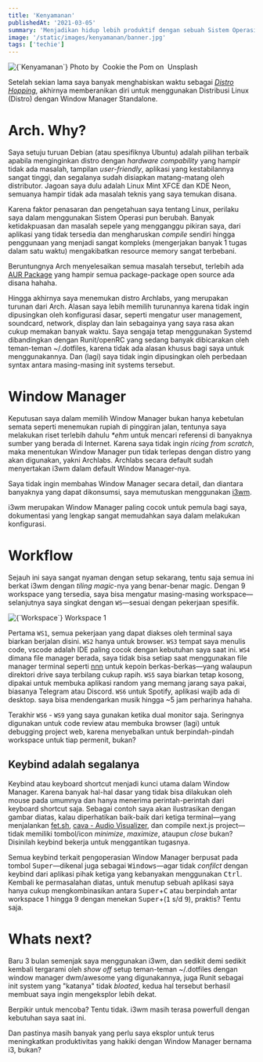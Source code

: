 ```yaml
---
title: 'Kenyamanan'
publishedAt: '2021-03-05'
summary: 'Menjadikan hidup lebih produktif dengan sebuah Sistem Operasi'
image: '/static/images/kenyamanan/banner.jpg'
tags: ['techie']
---
```


<div>
  <Image
    alt={`Kenyamanan`}
    src={`/static/images/kenyamanan/banner.jpg`}
    width={1920 / 2}
    height={1280 / 2}
    priority
  />
  <Caption>
    Photo by
    <CustomLink href="https://unsplash.com/@cookiethepom">
      &nbsp;Cookie the Pom
    </CustomLink> on
    <CustomLink href="https://unsplash.com/photos/siNDDi9RpVY">
      &nbsp;Unsplash
    </CustomLink>
  </Caption>
</div>

Setelah sekian lama saya banyak menghabiskan waktu sebagai [_Distro Hopping_](https://embeddedinventor.com/distro-hopping-what-why-how-explained/), akhirnya memberanikan diri untuk menggunakan Distribusi Linux (Distro) dengan Window Manager Standalone.

# Arch. Why?

Saya setuju turuan Debian (atau spesifiknya Ubuntu) adalah pilihan terbaik apabila menginginkan distro dengan _hardware compability_ yang hampir tidak ada masalah, tampilan _user-friendly_, aplikasi yang kestabilannya sangat tinggi, dan segalanya sudah disiapkan matang-matang oleh distributor. Jagoan saya dulu adalah Linux Mint XFCE dan KDE Neon, semuanya hampir tidak ada masalah teknis yang saya temukan disana.

Karena faktor penasaran dan pengetahuan saya tentang Linux, perilaku saya dalam menggunakan Sistem Operasi pun berubah. Banyak ketidakpuasan dan masalah sepele yang mengganggu pikiran saya, dari aplikasi yang tidak tersedia dan mengharuskan _compile_ sendiri hingga penggunaan yang menjadi sangat kompleks (mengerjakan banyak 1 tugas dalam satu waktu) mengakibatkan resource memory sangat terbebani.

Beruntungnya Arch menyelesaikan semua masalah tersebut, terlebih ada [AUR Package](https://aur.archlinux.org/) yang hampir semua package-package open source ada disana hahaha.

Hingga akhirnya saya menemukan distro Archlabs, yang merupakan turunan dari Arch. Alasan saya lebih memilih turunannya karena tidak ingin dipusingkan oleh konfigurasi dasar, seperti mengatur user management, soundcard, network, display dan lain sebagainya yang saya rasa akan cukup memakan banyak waktu. Saya sengaja tetap menggunakan Systemd dibandingkan dengan Runit/openRC yang sedang banyak dibicarakan oleh teman-teman ~/.dotfiles, karena tidak ada alasan khusus bagi saya untuk menggunakannya. Dan (lagi) saya tidak ingin dipusingkan oleh perbedaan syntax antara masing-masing init systems tersebut.

# Window Manager

Keputusan saya dalam memilih Window Manager bukan hanya kebetulan semata seperti menemukan rupiah di pinggiran jalan, tentunya saya melakukan riset terlebih dahulu _\*ehm_ untuk mencari referensi di banyaknya sumber yang berada di Internet. Karena saya tidak ingin _ricing from scratch_, maka menentukan Window Manager pun tidak terlepas dengan distro yang akan digunakan, yakni Archlabs. Archlabs secara default sudah menyertakan i3wm dalam default Window Manager-nya.

Saya tidak ingin membahas Window Manager secara detail, dan diantara banyaknya yang dapat dikonsumsi, saya memutuskan menggunakan [i3wm](https://i3wm.org/).

i3wm merupakan Window Manager paling cocok untuk pemula bagi saya, dokumentasi yang lengkap sangat memudahkan saya dalam melakukan konfigurasi.

# Workflow

Sejauh ini saya sangat nyaman dengan setup sekarang, tentu saja semua ini berkat i3wm dengan _tiling magic_-nya yang benar-benar magic.
Dengan 9 workspace yang tersedia, saya bisa mengatur masing-masing workspace—selanjutnya saya singkat dengan `WS`—sesuai dengan pekerjaan spesifik.

<div style={{ paddingTop: '12px' }}>
  <Image
    alt={`Workspace`}
    src={`/static/images/kenyamanan/workspace-1.png`}
    width={1366}
    height={768}
  />
  <Caption>Workspace 1</Caption>
</div>

Pertama `WS1`, semua pekerjaan yang dapat diakses oleh terminal saya biarkan berjalan disini. `WS2` hanya untuk browser. `WS3` tempat saya menulis code, vscode adalah IDE paling cocok dengan kebutuhan saya saat ini. `WS4` dimana file manager berada, saya tidak bisa setiap saat menggunakan file manager terminal seperti [nnn](https://github.com/jarun/nnn) untuk kepoin berkas-berkas—yang walaupun direktori drive saya terbilang cukup rapih. `WS5` saya biarkan tetap kosong, dipakai untuk membuka aplikasi random yang memang jarang saya pakai, biasanya Telegram atau Discord. `WS6` untuk Spotify, aplikasi wajib ada di desktop. saya bisa mendengarkan musik hingga ~5 jam perharinya hahaha.

Terakhir `WS6` - `WS9` yang saya gunakan ketika dual monitor saja. Seringnya digunakan untuk code review atau membuka browser (lagi) untuk debugging project web, karena menyebalkan untuk berpindah-pindah workspace untuk tiap permenit, bukan?

## Keybind adalah segalanya

Keybind atau keyboard shortcut menjadi kunci utama dalam Window Manager. Karena banyak hal-hal dasar yang tidak bisa dilakukan oleh mouse pada umumnya dan hanya menerima perintah-perintah dari keyboard shortcut saja. Sebagai contoh saya akan ilustrasikan dengan gambar diatas, kalau diperhatikan baik-baik dari ketiga terminal—yang menjalankan [fet.sh](https://github.com/6gk/fet.sh), [cava - Audio Visualizer](https://github.com/karlstav/cava), dan compile next.js project—tidak memiliki tombol/icon _minimize_, _maximize_, ataupun _close_ bukan? Disinilah keybind bekerja untuk menggantikan tugasnya.

Semua keybind terkait pengoperasian Window Manager berpusat pada tombol <kbd>Super</kbd>—dikenal juga sebagai <kbd>Windows</kbd>—agar tidak _confilct_ dengan keybind dari aplikasi pihak ketiga yang kebanyakan menggunakan <kbd>Ctrl</kbd>. Kembali ke permasalahan diatas, untuk menutup sebuah aplikasi saya hanya cukup mengkombinasikan antara <kbd>Super</kbd>+<kbd>C</kbd> atau berpindah antar workspace 1 hingga 9 dengan menekan <kbd>Super</kbd>+(<kbd>1</kbd> s/d <kbd>9</kbd>), praktis? Tentu saja.

# Whats next?

Baru 3 bulan semenjak saya menggunakan i3wm, dan sedikit demi sedikit kembali tergarami oleh _show off_ setup teman-teman ~/.dotfiles dengan window manager dwm/awesome yang digunakannya, juga Runit sebagai init system yang "katanya" tidak _bloated_, kedua hal tersebut berhasil membuat saya ingin mengeksplor lebih dekat.

Berpikir untuk mencoba? Tentu tidak. i3wm masih terasa powerfull dengan kebutuhan saya saat ini.

Dan pastinya masih banyak yang perlu saya eksplor untuk terus meningkatkan produktivitas yang hakiki dengan Window Manager bernama i3, bukan?
